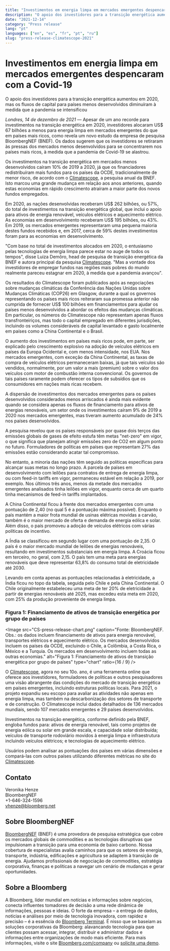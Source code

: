 ```yaml
---
title: "Investimentos em energia limpa em mercados emergentes despencaram com a Covid-19"
description: "O apoio dos investidores para a transição energética aumentou em 2020, mas os fluxos de capital para países menos desenvolvidos diminuíram à medida que a pandemia se intensificou"
date: "2021-12-14"
category: "Press release"
lang: "pt"
languages: ["en", "es", "fr", "pt", "ru"]
slug: "press-release-climatescope-2021"
---
```


# Investimentos em energia limpa em mercados emergentes despencaram com a Covid-19

O apoio dos investidores para a transição energética aumentou em 2020, mas os fluxos de capital para países menos desenvolvidos diminuíram à medida que a pandemia se intensificou

_Londres, 14 de dezembro de 2021_ — Apesar de um ano recorde para investimentos na transição energética em 2020, investidores alocaram US$ 67 bilhões a menos para energia limpa em mercados emergentes do que em países mais ricos, como revela um novo estudo da empresa de pesquisa BloombergNEF (BNEF). Os dados sugerem que os investidores se retiraram às pressas dos mercados menos desenvolvidos para se concentrarem nos países mais ricos, à medida que a pandemia de Covid-19 se alastrou.

Os investimentos na transição energética em mercados menos desenvolvidos caíram 10% de 2019 a 2020, já que os financiadores redistribuíram mais fundos para os países da OCDE, tradicionalmente de menor risco, de acordo com o [Climatescope](https://www.global-climatescope.org/), a pesquisa anual da BNEF. Isto marcou uma grande mudança em relação aos anos anteriores, quando estas economias em rápido crescimento atraíram a maior parte dos novos fundos empregados.

Em 2020, as nações desenvolvidas receberam US$ 262 bilhões, ou 57%, do total de investimentos na transição energética global, que inclui o apoio para ativos de energia renovável, veículos elétricos e aquecimento elétrico. As economias em desenvolvimento receberam US$ 195 bilhões, ou 43%. Em 2019, os mercados emergentes representaram uma pequena maioria destes fundos recebidos e, em 2017, cerca de 59% destes investimentos foram para as economias em desenvolvimento.

"Com base no total de investimentos alocados em 2020, o entusiasmo pelas tecnologias de energia limpa parece estar no auge de todos os tempos", disse Luiza Demôro, head de pesquisa de transição energética da BNEF e autora principal da pesquisa [Climatescope](https://www.global-climatescope.org/). "Mas a vontade dos investidores de empregar fundos nas regiões mais pobres do mundo realmente pareceu estagnar em 2020, à medida que a pandemia avançou".

Os resultados do Climatescope foram publicados após as negociações sobre mudanças climáticas da Conferência das Nações Unidas sobre Mudanças Climáticas (COP26) em Glasgow, durante a qual os governos representando os países mais ricos reiteraram sua promessa anterior não cumprida de fornecer US$ 100 bilhões em financiamentos para ajudar os países menos desenvolvidos a abordar os efeitos das mudanças climáticas. Em particular, os números do Climatescope não representam apenas fluxos transfronteiriços, mas todo o capital empregado em diferentes jurisdições, incluindo os volumes consideráveis de capital levantado e gasto localmente em países como a China Continental e o Brasil.

O aumento dos investimentos em países mais ricos pode, em parte, ser explicado pelo crescimento explosivo na adoção de veículos elétricos em países da Europa Ocidental e, com menos intensidade, nos EUA. Nos mercados emergentes, com exceção da China Continental, as taxas de compra de veículos elétricos permaneceram baixas, já que tais veículos são vendidos, normalmente, por um valor a mais (premium) sobre o valor dos veículos com motor de combustão interna convencional. Os governos de tais países raramente podem oferecer os tipos de subsídios que os consumidores em nações mais ricas recebem.

A dispersão de investimentos dos mercados emergentes para os países desenvolvidos considerados menos arriscados é ainda mais evidente quando se considera apenas os fluxos de financiamento para ativos de energias renováveis, um setor onde os investimentos caíram 9% de 2019 a 2020 nos mercados emergentes, mas tiveram aumento acumulado de 24% nos países desenvolvidos.

A pesquisa revelou que os países responsáveis por quase dois terços das emissões globais de gases de efeito estufa têm metas "net-zero" em vigor, o que significa que planejam atingir emissões zero de CO2 em algum ponto no futuro. Formuladores de políticas em países que representam 27% das emissões estão considerando acatar tal compromisso.

No entanto, a minoria das nações têm seguido as políticas específicas para alcançar suas metas no longo prazo. A parcela de países em desenvolvimento com leilões para contratos de entrega de energia limpa, ou com feed-in tariffs em vigor, permaneceu estável em relação a 2019, por exemplo. Nos últimos três anos, menos da metade dos mercados emergentes analisados tinha leilões em vigor, enquanto cerca de um quarto tinha mecanismos de feed-in tariffs implantados.

A China Continental ficou à frente dos mercados emergentes com uma pontuação de 2,40 (no qual 5 é a pontuação máxima possível). Enquanto o país mantém a maior frota mundial de usinas elétricas movidas a carvão, também é o maior mercado de oferta e demanda de energia eólica e solar. Além disso, o país promoveu a adoção de veículos elétricos com várias políticas de incentivo.

A Índia se classificou em segundo lugar com uma pontuação de 2,35. O país é o maior mercado mundial de leilões de energias renováveis, resultando em investimentos substanciais em energia limpa. A Croácia ficou em terceiro, no geral, com 2,15. O país tem uma meta para energias renováveis que deve representar 63,8% do consumo total de eletricidade até 2030.

Levando em conta apenas as pontuações relacionadas à eletricidade, a Índia ficou no topo da tabela, seguida pelo Chile e pela China Continental. O Chile originalmente estabeleceu uma meta de ter 20% de eletricidade a partir de energias renováveis até 2025, mas excedeu esta meta em 2020, com 25% da produção proveniente de energia limpa.

### Figura 1: Financiamento de ativos de transição energética por grupo de países

<Image
  src="CS-press-release-chart.png"
  caption="Fonte: BloombergNEF. Obs.: os dados incluem financiamento de ativos para energia renovável, transportes elétricos e aquecimento elétrico. Os mercados desenvolvidos incluem os países da OCDE, excluindo o Chile, a Colômbia, a Costa Rica, o México e a Turquia. Os mercados em desenvolvimento incluem todas as outras economias."
  alt="Figura 1: Financiamento de ativos de transição energética por grupo de países"
  type="chart"
  ratio={16 / 9}
/>

O [Climatescope](https://www.global-climatescope.org/), agora no seu 10o. ano, é uma ferramenta online que oferece aos investidores, formuladores de políticas e outros pesquisadores uma visão abrangente das condições do mercado de transição energética em países emergentes, incluindo estruturas políticas locais. Para 2021, o projeto expandiu seu escopo para avaliar as atividades não apenas em energia limpa, mas também na descarbonização dos setores de transporte e de construção. O Climatescope inclui dados detalhados de 136 mercados mundiais, sendo 107 mercados emergentes e 29 países desenvolvidos.

Investimentos na transição energética, conforme definido pela BNEF, engloba fundos para: ativos de energia renovável, tais como projetos de energia eólica ou solar em grande escala, e capacidade solar distribuída; veículos de transporte rodoviário movidos à energia limpa e infraestrutura incluindo veículos elétricos; e tecnologias de aquecimento elétrico.

Usuários podem analisar as pontuações dos países em várias dimensões e compará-las com outros países utilizando diferentes métricas no site do [Climatescope](https://www.global-climatescope.org/).

## Contato

Veronika Henze <br />
BloombergNEF <br />
+1-646-324-1596 <br />
[vhenze@bloomberg.net](mailto:vhenze@bloomberg.net)

## Sobre BloombergNEF

[BloombergNEF](https://about.bnef.com/) (BNEF) é uma provedora de pesquisa estratégica que cobre os mercados globais de commodities e as tecnologias disruptivas que impulsionam a transição para uma economia de baixo carbono. Nossa cobertura de especialistas avalia caminhos para que os setores de energia, transporte, indústria, edificações e agricultura se adaptem à transição de energia. Ajudamos profissionais de negociação de commodities, estratégia corporativa, finanças e políticas a navegar um cenário de mudanças e gerar oportunidades.

## Sobre a Bloomberg

A Bloomberg, líder mundial em notícias e informações sobre negócios, conecta influentes tomadores de decisão a uma rede dinâmica de informações, pessoas e ideias. O forte da empresa – a entrega de dados, notícias e análises por meio de tecnologia inovadora, com rapidez e precisão – é a essência do [Bloomberg Terminal](https://www.bloomberg.com/professional/). É nisso que se baseiam as soluções corporativas da Bloomberg: alavancando tecnologia para que clientes possam acessar, integrar, distribuir e administrar dados e informações entre organizações de modo mais eficiente. Para mais informações, visite o site [Bloomberg.com/company](https://www.bloomberg.com/company) ou [solicite uma demo](https://www.bloomberg.com/professional/request-demo/?utm_source=bbg-pr&bbgsum=dg-ws-core-pr).
